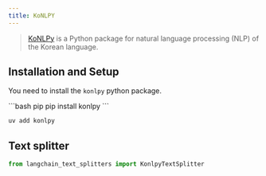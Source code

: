 ```yaml
---
title: KoNLPY
---
```


>[KoNLPy](https://konlpy.org/) is a Python package for natural language processing (NLP)
> of the Korean language.


## Installation and Setup

You need to install the `konlpy` python package.

<CodeGroup>
```bash pip
pip install konlpy
```

```bash uv
uv add konlpy
```
</CodeGroup>

## Text splitter


```python
from langchain_text_splitters import KonlpyTextSplitter
```
